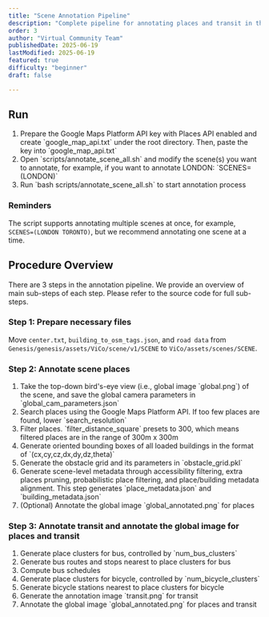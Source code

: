 ```yaml
---
title: "Scene Annotation Pipeline"
description: "Complete pipeline for annotating places and transit in the scene"
order: 3
author: "Virtual Community Team"
publishedDate: 2025-06-19
lastModified: 2025-06-19
featured: true
difficulty: "beginner"
draft: false

---
```


## Run

<ol class="list-decimal ml-6">
  <li>Prepare the Google Maps Platform API key with Places API enabled and create `google_map_api.txt` under the root directory. Then, paste the key into `google_map_api.txt`</li>
  <li>Open `scripts/annotate_scene_all.sh` and modify the scene(s) you want to annotate, for example, if you want to annotate LONDON:
`SCENES=(LONDON)`</li>
  <li>Run `bash scripts/annotate_scene_all.sh` to start annotation process</li>
</ol>

### Reminders

The script supports annotating multiple scenes at once, for example, `SCENES=(LONDON TORONTO)`, but we recommend annotating one scene at a time.

## Procedure Overview

There are 3 steps in the annotation pipeline. We provide an overview of main sub-steps of each step. Please refer to the source code for full sub-steps.

### Step 1: Prepare necessary files
Move `center.txt`, `building_to_osm_tags.json`, and `road data` from `Genesis/genesis/assets/ViCo/scene/v1/SCENE` to `ViCo/assets/scenes/SCENE`.

### Step 2: Annotate scene places
<ol class="list-decimal ml-6">
  <li>Take the top-down bird's-eye view (i.e., global image `global.png`) of the scene, and save the global camera parameters in `global_cam_parameters.json`</li>
  <li>Search places using the Google Maps Platform API. If too few places are found, lower `search_resolution`</li>
  <li>Filter places. `filter_distance_square` presets to 300, which means filtered places are in the range of 300m x 300m</li>
  <li>Generate oriented bounding boxes of all loaded buildings in the format of `(cx,cy,cz,dx,dy,dz,theta)`</li>
  <li>Generate the obstacle grid and its parameters in `obstacle_grid.pkl`</li>
  <li>Generate scene-level metadata through accessibility filtering, extra places pruning, probabilistic place filtering, and place/building metadata alignment. This step generates `place_metadata.json` and `building_metadata.json`</li>
  <li>(Optional) Annotate the global image `global_annotated.png` for places</li>
</ol>

### Step 3: Annotate transit and annotate the global image for places and transit
<ol class="list-decimal ml-6">
  <li>Generate place clusters for bus, controlled by `num_bus_clusters`</li>
  <li>Generate bus routes and stops nearest to place clusters for bus</li>
  <li>Compute bus schedules</li>
  <li>Generate place clusters for bicycle, controlled by `num_bicycle_clusters`</li>
  <li>Generate bicycle stations nearest to place clusters for bicycle</li>
  <li>Generate the annotation image `transit.png` for transit</li>
  <li>Annotate the global image `global_annotated.png` for places and transit</li>
</ol>
